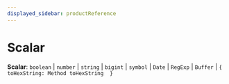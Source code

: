 ```yaml
---
displayed_sidebar: productReference
---
```



# Scalar

 **Scalar**: `boolean` \| `number` \| `string` \| `bigint` \| `symbol` \| `Date` \| `RegExp` \| `Buffer` \| ``{ toHexString: Method toHexString  }``
